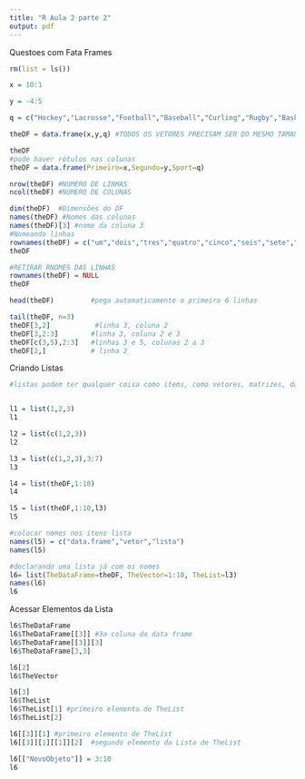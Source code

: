 ---
title: "R Aula 2 parte 2"
output: pdf
---
Questoes com Fata Frames

```{r}
rm(list = ls())

x = 10:1

y = -4:5

q = c("Hockey","Lacrosse","Football","Baseball","Curling","Rugby","Basketball","Tennis","Soccer","Cricket")

theDF = data.frame(x,y,q) #TODOS OS VETORES PRECISAM SER DO MESMO TAMANHO

theDF
#pode haver rótulos nas colunas
theDF = data.frame(Primeiro=x,Segundo=y,Sport=q)

```
```{r}
nrow(theDF) #NUMERO DE LINHAS
ncol(theDF) #NUMERO DE COLUNAS

dim(theDF)  #Dimensões do DF
names(theDF) #Nomes das colunas
names(theDF)[3] #nome da coluna 3
#Nomeando linhas
rownames(theDF) = c("um","dois","tres","quatro","cinco","seis","sete","oito","nove","dez")
theDF

#RETIRAR RNOMES DAS LINHAS
rownames(theDF) = NULL
theDF

```
```{r}
head(theDF)         #pega automaticamente o primeiro 6 linhas

tail(theDF, n=3)
theDF[3,2]           #linha 3, coluna 2
theDF[3,2:3]        #linha 3, coluna 2 e 3
theDF[c(3,5),2:3]   #linhas 3 e 5, colunas 2 a 3
theDF[2,]           # linha 2
```
Criando Listas
```{r}

#listas podem ter qualquer coisa como items, como vetores, matrizes, dataframes e até mesmo outras listas


l1 = list(1,2,3)
l1

l2 = list(c(1,2,3))
l2

l3 = list(c(1,2,3),3:7)
l3

l4 = list(theDF,1:10)
l4

l5 = list(theDF,1:10,l3)
l5

#colocar nomes nos itens lista
names(l5) = c("data.frame","vetor","lista")
names(l5)
```

```{r}
#declarando uma lista já com os nomes
l6= list(TheDataFrame=theDF, TheVector=1:10, TheList=l3)
names(l6)
l6
```
Acessar Elementos da Lista
```{r}
l6$TheDataFrame
l6$TheDataFrame[[3]] #3a coluna do data frame
l6$TheDataFrame[[3]][3]
l6$TheDataFrame[3,3]

l6[2]
l6$TheVector

l6[3]
l6$TheList
l6$TheList[1] #primeiro elemento de TheList
l6$TheList[2]

l6[[3]][1] #primeiro elemento de TheList
l6[[3]][1][[1]][2]  #segundo elemento da Lista de TheList


```
```{r}
l6[["NovoObjeto"]] = 3:10
l6
```

